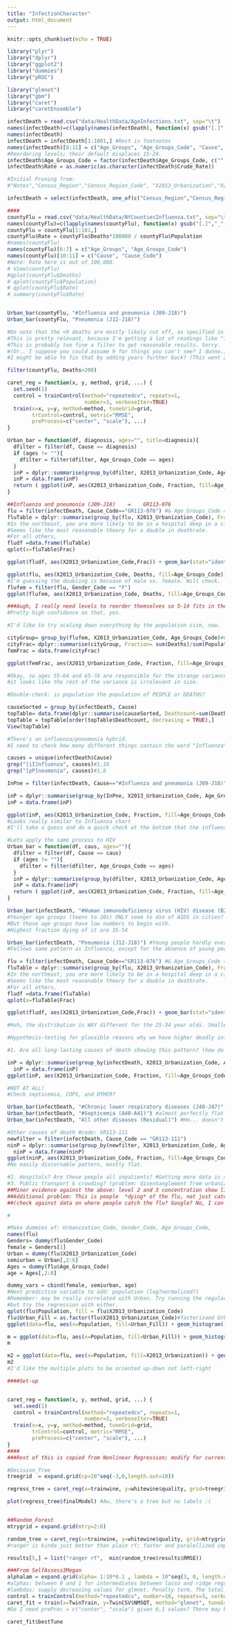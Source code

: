 ```yaml
---
title: "InfectionCharacter"
output: html_document
---
```

```r
knitr::opts_chunk$set(echo = TRUE)
```

```r
library("plyr")
library("dplyr")
library("ggplot2")
library("dummies")
library("pROC")

library("glmnet")
library("gbm")
library("caret")
library("caretEnsemble")
```

```r
infectDeath = read.csv("data/HealthData/AgeInfections.txt", sep="\t")
names(infectDeath)=c(lapply(names(infectDeath), function(x) gsub("[.]","_",x) ))
names(infectDeath)
infectDeath = infectDeath[1:1001,] #Rest is footnotes
names(infectDeath)[8:11] = c("Age_Groups", "Age_Groups_Code", "Cause", "Cause_Code")
#Reordering levels; their default misplaces 15-24.
infectDeath$Age_Groups_Code = factor(infectDeath$Age_Groups_Code, c("", "1-4","5-14", "15-24", "25-34", "35-44", "45-54", "55-64", "65-74"))
infectDeath$Rate = as.numeric(as.character(infectDeath$Crude_Rate))

#Initial Pruning from:
#"Notes","Census_Region","Census_Region_Code", "X2013_Urbanization","X2013_Urbanization_Code" #"Gender","Gender_Code",  "Age_Groups",   #"Age_Groups_Code","Cause","Cause_Code","Deaths","Population","Crude_Rate","Rate" 

infectDeath = select(infectDeath, one_of(c("Census_Region","Census_Region_Code", "X2013_Urbanization","X2013_Urbanization_Code","Gender_Code",   "Age_Groups_Code","Cause","Cause_Code","Deaths","Population","Rate")) )

####
countyFlu = read.csv("data/HealthData/NYCountiesInfluenza.txt", sep="\t")
names(countyFlu)=c(lapply(names(countyFlu), function(x) gsub("[.]","_",x) ))
countyFlu = countyFlu[1:181,]
countyFlu$Rate = countyFlu$Deaths*100000 / countyFlu$Population
#names(countyFlu)
names(countyFlu)[6:7] = c("Age_Groups", "Age_Groups_Code")
names(countyFlu)[10:11] = c("Cause", "Cause_Code")
#Note: Rate here is out of 100,000.
# View(countyFlu)
#qplot(countyFlu$Deaths)
# qplot(countyFlu$Population)
# qplot(countyFlu$Rate)
# summary(countyFlu$Rate)


Urban_bar(countyFlu, "#Influenza and pneumonia (J09-J18)")
Urban_bar(countyFlu, "Pneumonia (J12-J18)")

#Do note that the <9 deaths are mostly likely cut off, as specified in the source.
#This is pretty relevant, because I'm getting a lot of readings like "10 deaths."
#This is probably too fine a filter to get reasonable results. Sorry.
#(Or.. I suppose you could assume 9 for things you can't see? I dunno.)
#I might be able to fix that by adding years further back? (This went 2010-2014, I think.)

filter(countyFlu, Deaths>200)
```

```r

caret_reg = function(x, y, method, grid, ...) {
  set.seed(1)
  control = trainControl(method="repeatedcv", repeats=1,
                         number=3, verboseIter=TRUE)
  train(x=x, y=y, method=method, tuneGrid=grid,
        trControl=control, metric="RMSE",
        preProcess=c("center", "scale"), ...)
}

Urban_bar = function(df, diagnosis, ages="", title=diagnosis){
  dfilter = filter(df, Cause == diagnosis)
  if (ages != ""){
    dfilter = filter(dfilter, Age_Groups_Code == ages)
  }
  inP = dplyr::summarise(group_by(dfilter, X2013_Urbanization_Code, Age_Groups_Code), Fraction=sum(Deaths)/sum(Population))
  inP = data.frame(inP)
  return ( ggplot(inP, aes(X2013_Urbanization_Code, Fraction, fill=Age_Groups_Code)) + geom_bar(stat="identity") + ggtitle(title) ) 
}

```

```r
##Influenza and pneumonia (J09-J18)    =    GR113-076
flu = filter(infectDeath, Cause_Code=="GR113-076") #& Age_Groups_Code == "45-54")
fluTable = dplyr::summarise(group_by(flu, X2013_Urbanization_Code), Frac=sum(Deaths)/sum(Population))
#In the northeast, you are more likely to be in a hospital deep in a city if you're dying of the flu?
#Seems like the most reasonable theory for a double in deathrate.
#For all others, 
fludf =data.frame(fluTable)
qplot(x=fluTable$Frac)

ggplot(fludf, aes(X2013_Urbanization_Code,Frac)) + geom_bar(stat="identity")

ggplot(flu, aes(X2013_Urbanization_Code, Deaths, fill=Age_Groups_Code)) + geom_bar(stat="identity")
#I'm guessing the doubling is becuase of male vs. female. Will check.
flufem = filter(flu, Gender_Code == "F")
ggplot(flufem, aes(X2013_Urbanization_Code, Deaths, fill=Age_Groups_Code)) + geom_bar(stat="identity")

###Augh, I really need levels to reorder themselves so 5-14 fits in the correct slot.
#Pretty high confidence on that, yes.

#I'd like to try scaling down everything by the population size, now.

cityGroup= group_by(flufem, X2013_Urbanization_Code, Age_Groups_Code)#Gender
cityFrac= dplyr::summarise(cityGroup, Fraction= sum(Deaths)/sum(Population))
femFrac = data.frame(cityFrac)

ggplot(femFrac, aes(X2013_Urbanization_Code, Fraction, fill=Age_Groups_Code)) + geom_bar(stat="identity")

#Okay, so ages 55-64 and 65-74 are responsible for the strange variance in urban_code = 1, altogether
#it looks like the rest of the variance is irrelevant in size.

#Double-check: is population the population of PEOPLE or DEATHS?

```

```r
causeSorted = group_by(infectDeath, Cause)
topTable= data.frame(dplyr::summarise(causeSorted, Deathcount=sum(Deaths)))
topTable = topTable[order(topTable$Deathcount, decreasing = TRUE),]
View(topTable)

#There's an influenza/pneumonia hybrid.
#I need to check how many different things contain the word "Influenza" in it.

causes = unique(infectDeath$Cause)
grep("[iI]nfluenza", causes)#1,10
grep("[pP]neumonia", causes)#1,8

InPne = filter(infectDeath, Cause=="#Influenza and pneumonia (J09-J18)")

inP = dplyr::summarise(group_by(InPne, X2013_Urbanization_Code, Age_Groups_Code), Fraction=sum(Deaths)/sum(Population))
inP = data.frame(inP)

ggplot(inP, aes(X2013_Urbanization_Code, Fraction, fill=Age_Groups_Code)) + geom_bar(stat="identity")
#Looks really similar to Influenza chart
#I'll take a guess and do a quick check at the bottom that the influenza chart looks similar.

#Lets apply the same process to HIV
Urban_bar = function(df, caus, ages=""){
  dfilter = filter(df, Cause == caus)
  if (ages != ""){
    dfilter = filter(dfilter, Age_Groups_Code == ages)
  }
  inP = dplyr::summarise(group_by(dfilter, X2013_Urbanization_Code, Age_Groups_Code), Fraction=sum(Deaths)/sum(Population))
  inP = data.frame(inP)
  return ( ggplot(inP, aes(X2013_Urbanization_Code, Fraction, fill=Age_Groups_Code)) + geom_bar(stat="identity") + ggtitle(caus) ) 
}

Urban_bar(infectDeath, "#Human immunodeficiency virus (HIV) disease (B20-B24)", ages="")
#Younger age groups (teens to 20s) ONLY seem to die of AIDS in cities? (Urban index 1,2,3)
#But those age groups have low numbers to begin with.
#Highest fraction dying of it are 35-54

Urban_bar(infectDeath, "Pneumonia (J12-J18)") #Young people hardly ever get pneumonia?
#Follows same pattern as Influenza, except for the absence of young people.

```

```r
flu = filter(infectDeath, Cause_Code=="GR113-076") #& Age_Groups_Code == "25-34")
fluTable = dplyr::summarise(group_by(flu, X2013_Urbanization_Code), Frac=sum(Deaths)/sum(Population))
#In the northeast, you are more likely to be in a hospital deep in a city if you're dying of the flu?
#Seems like the most reasonable theory for a double in deathrate.
#For all others, 
fludf =data.frame(fluTable)
qplot(x=fluTable$Frac)

ggplot(fludf, aes(X2013_Urbanization_Code,Frac)) + geom_bar(stat="identity")

#Huh, the distribution is WAY different for the 25-34 year olds. Smaller overall fraction, though.
```

```r
#Hypothesis-testing for plausible reasons why we have higher deadly influenza rates in level-1 cities

#1. Are all long-lasting causes of death showing this pattern? (how do I even sort for this? OH! All combined causes of death, of course.)

inP = dplyr::summarise(group_by(infectDeath, X2013_Urbanization_Code, Age_Groups_Code), Fraction=sum(Deaths)/sum(Population))
  inP = data.frame(inP)
ggplot(inP, aes(X2013_Urbanization_Code, Fraction, fill=Age_Groups_Code)) + geom_bar(stat="identity")

#NOT AT ALL!
#Check septicemia, COPS, and OTHER?

Urban_bar(infectDeath, "#Chronic lower respiratory diseases (J40-J47)", title="Chronic Lower Respiratory") #Linear ascent, high at 6
Urban_bar(infectDeath, "#Septicemia (A40-A41)") #almost perfectly flat
Urban_bar(infectDeath, "All other diseases (Residual)") #Hm... doesn't work?

#Other causes of death #code: GR113-111
newfilter = filter(infectDeath, Cause_Code == "GR113-111")
ninP = dplyr::summarise(group_by(newfilter, X2013_Urbanization_Code, Age_Groups_Code), Fraction=sum(Deaths)/sum(Population))
  ninP = data.frame(ninP)
ggplot(ninP, aes(X2013_Urbanization_Code, Fraction, fill=Age_Groups_Code)) + geom_bar(stat="identity")
#No easily discernable pattern, mostly flat.

#2. Hospitals? Are these people all inpatients? #Getting more data is a nuissance, deal with later.
#3. Public transport & crowding? (problem: disentanglement from urbanization / city density)
##Minor evidence against the above: level 2 and 3 concentration show little difference.
##Additional problem: This is people  *dying* of the flu, not just catching it.
##(check against data on where people catch the flu? Google? No, I can't get regional, that's too bad... (there are also now a whole bunch of artcles on errors in the Google Flu algorithm))

#

```

```r
#Make dummies of: Urbanization_Code, Gender_Code, Age_Groups_Code, 
names(flu)
Genders= dummy(flu$Gender_Code)
female = Genders[1]
Urban = dummy(flu$X2013_Urbanization_Code)
semiurban = Urban[,2:6]
Ages = dummy(flu$Age_Groups_Code)
age = Ages[,2:8]

dummy_vars = cbind(female, semiurban, age)
#Next predictive variable to add: population (log?normalized?)
#Remember: may be really correlated with Urban. Try running the regularization with both,
#but try the regression with either.
qplot(flu$Population, fill = flu$X2013_Urbanization_Code)
flu$Urban_Fill = as.factor(flu$X2013_Urbanization_Code)#factorizaed Urban_code for fill
ggplot(data=flu, aes(x=Population, fill=Urban_Fill)) + geom_histogram()

m = ggplot(data=flu, aes(x=Population, fill=Urban_Fill)) + geom_histogram() + facet_grid(Urban_Fill~.)
m

m2 = ggplot(data=flu, aes(x=Population, fill=X2013_Urbanization)) + geom_histogram() + facet_grid(X2013_Urbanization~.)
m2
#I'd like the multiple plots to be oriented up-down not left-right


```


```r
####Set-up


caret_reg = function(x, y, method, grid, ...) {
  set.seed(1)
  control = trainControl(method="repeatedcv", repeats=1,
                         number=3, verboseIter=TRUE)
  train(x=x, y=y, method=method, tuneGrid=grid,
        trControl=control, metric="RMSE",
        preProcess=c("center", "scale"), ...)
}
####
###Rest of this is copied from Nonlinear Regression; modify for current dataset.

#Decision_Tree
treegrid  = expand.grid(cp=10^seq(-3,0,length.out=10))

regress_tree = caret_reg(x=trainwine, y=whitewine$quality, grid=treegrid, method="rpart")

plot(regress_tree$finalModel) #Aw, there's a tree but no labels :(


##Random_Forest
mtrygrid = expand.grid(mtry=2:6)

random_tree = caret_reg(x=trainwine, y=whitewine$quality, grid=mtrygrid, method="ranger", importance="impurity")
#ranger is kinda just better than plain rf; faster and paralellized implementation.

results[5,] = list("ranger rf",  min(random_tree$results$RMSE))

###From SelfAssess3Megan
alphalam = expand.grid(alpha= 1:10*0.1 , lambda = 10^seq(3, 0, length.out=7))
#alphas: between 0 and 1 for intermediates between lasso and ridge regression
#lambdas: supply decreasing values for glmnet. Penalty term. The total of lambda will be divied up according to the alpha parameter
control = trainControl(method="repeatedcv", number=10, repeats=3, verboseIter=TRUE)
caret_fit = train(x=TwinTrain, y=TwinCSV$NMSQT, method="glmnet", tuneGrid = alphalam, trControl=control, preProc = c("center", "scale"))
#Do I need preProc = c("center", "scale") given 0,1 values? There may be a bias in one direction or another on some of the Qs... I'll leave it in.

caret_fit$bestTune 

```